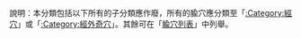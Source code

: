 {{分類重定向|腧穴|T}}
說明：本分類包括以下所有的子分類應作廢，所有的腧穴應分類至「[[:Category:經穴|:Category:經穴]]」或「[[:Category:經外奇穴|:Category:經外奇穴]]」。其餘可在「[[腧穴列表|腧穴列表]]」中列舉。
